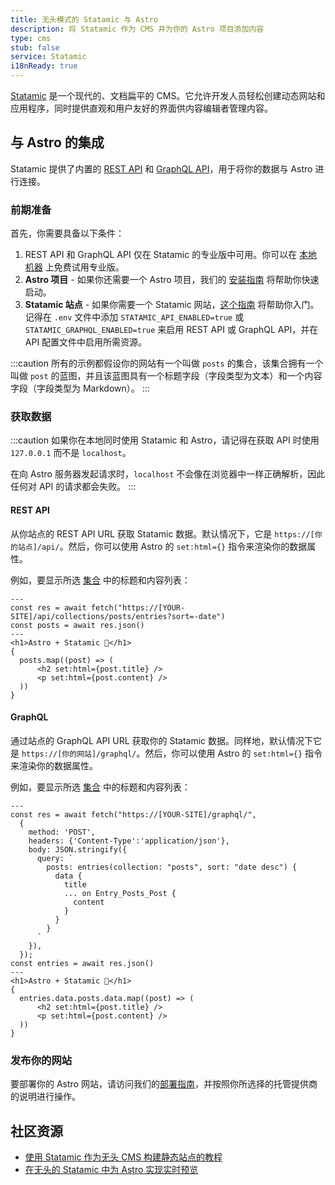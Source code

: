```yaml
---
title: 无头模式的 Statamic 与 Astro
description: 将 Statamic 作为 CMS 并为你的 Astro 项目添加内容
type: cms
stub: false
service: Statamic
i18nReady: true
---
```


[Statamic](https://statamic.com/) 是一个现代的、文档扁平的 CMS。它允许开发人员轻松创建动态网站和应用程序，同时提供直观和用户友好的界面供内容编辑者管理内容。

## 与 Astro 的集成

Statamic 提供了内置的 [REST API](https://statamic.dev/rest-api) 和 [GraphQL API](https://statamic.dev/graphql)，用于将你的数据与 Astro 进行连接。

### 前期准备

首先，你需要具备以下条件：

1. REST API 和 GraphQL API 仅在 Statamic 的专业版中可用。你可以在 [本地机器](https://statamic.dev/tips/how-to-enable-statamic-pro#trial-mode) 上免费试用专业版。
2. **Astro 项目** - 如果你还需要一个 Astro 项目，我们的 [安装指南](/en/install/auto/) 将帮助你快速启动。
3. **Statamic 站点** - 如果你需要一个 Statamic 网站，[这个指南](https://statamic.dev/quick-start-guide) 将帮助你入门。记得在 `.env` 文件中添加 `STATAMIC_API_ENABLED=true` 或 `STATAMIC_GRAPHQL_ENABLED=true` 来启用 REST API 或 GraphQL API，并在 API 配置文件中启用所需资源。

:::caution
所有的示例都假设你的网站有一个叫做 `posts` 的集合，该集合拥有一个叫做 `post` 的蓝图，并且该蓝图具有一个标题字段（字段类型为文本）和一个内容字段（字段类型为 Markdown）。
:::

### 获取数据
:::caution
如果你在本地同时使用 Statamic 和 Astro，请记得在获取 API 时使用 `127.0.0.1` 而不是 `localhost`。

在向 Astro 服务器发起请求时，`localhost` 不会像在浏览器中一样正确解析，因此任何对 API 的请求都会失败。
:::

#### REST API

从你站点的 REST API URL 获取 Statamic 数据。默认情况下，它是 `https://[你的站点]/api/`。然后，你可以使用 Astro 的 `set:html={}` 指令来渲染你的数据属性。

例如，要显示所选 [集合](https://statamic.dev/collections) 中的标题和内容列表：

```astro title="src/pages/index.astro
---
const res = await fetch("https://[YOUR-SITE]/api/collections/posts/entries?sort=-date")
const posts = await res.json()
---
<h1>Astro + Statamic 🚀</h1>
{
  posts.map((post) => (
      <h2 set:html={post.title} />
      <p set:html={post.content} />
  ))
}
```

#### GraphQL

通过站点的 GraphQL API URL 获取你的 Statamic 数据。同样地，默认情况下它是 `https://[你的网站]/graphql/`。然后，你可以使用 Astro 的 `set:html={}` 指令来渲染你的数据属性。

例如，要显示所选 [集合](https://statamic.dev/collections) 中的标题和内容列表：

```astro title="src/pages/index.astro
---
const res = await fetch("https://[YOUR-SITE]/graphql/",
  {
    method: 'POST',
    headers: {'Content-Type':'application/json'},
    body: JSON.stringify({
      query: `
        posts: entries(collection: "posts", sort: "date desc") {
          data {
            title
            ... on Entry_Posts_Post {
              content
            }
          }
        }
      `
    }),
  });
const entries = await res.json()
---
<h1>Astro + Statamic 🚀</h1>
{
  entries.data.posts.data.map((post) => (
      <h2 set:html={post.title} />
      <p set:html={post.content} />
  ))
}
```

### 发布你的网站

要部署你的 Astro 网站，请访问我们的[部署指南](/zh-cn/guides/deploy/)，并按照你所选择的托管提供商的说明进行操作。

## 社区资源

-  [使用 Statamic 作为无头 CMS 构建静态站点的教程](https://buddy.works/guides/statamic-rest-api)
-  [在无头的 Statamic 中为 Astro 实现实时预览](https://maciekpalmowski.dev/implementing-live-previews-in-headless-statamic-when-using-astro/)
